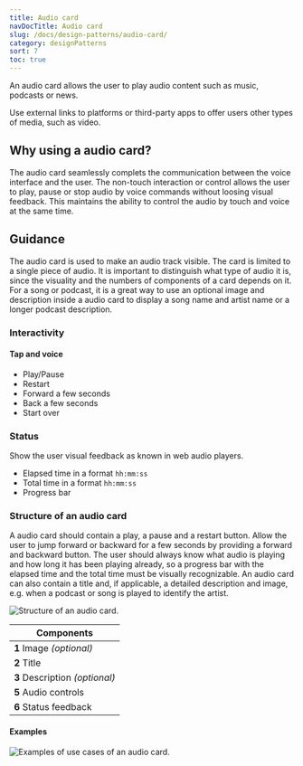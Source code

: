 ```yaml
---
title: Audio card
navDocTitle: Audio card
slug: /docs/design-patterns/audio-card/
category: designPatterns
sort: 7
toc: true
---
```


An audio card allows the user to play audio content such as music, podcasts or news.

Use external links to platforms or third-party apps to offer users other types of media, such as video.

## Why using a audio card?

The audio card seamlessly complets the communication between the voice interface and the user. The non-touch interaction or control allows the user to play, pause or stop audio by voice commands without loosing visual feedback. This maintains the ability to control the audio by touch and voice at the same time.

## Guidance

The audio card is used to make an audio track visible. The card is limited to a single piece of audio. It is important to distinguish what type of audio it is, since the visuality and the numbers of components of a card depends on it. For a song or podcast, it is a great way to use an optional image and description  inside a audio card to display a song name and artist name or a longer podcast description.

### Interactivity

#### Tap and voice

- Play/Pause
- Restart
- Forward a few seconds
- Back a few seconds
- Start over

### Status

Show the user visual feedback as known in web audio players.

- Elapsed time in a format `hh:mm:ss`
- Total time in a format `hh:mm:ss`
- Progress bar

### Structure of an audio card

A audio card should contain a play, a pause and a restart button. Allow the user to jump forward or backward for a few seconds by providing a forward and backward button. The user should always know what audio is playing and how long it has been playing already, so a progress bar with the elapsed time and the total time must be visually recognizable. An audio card can also contain a title and, if applicable, a detailed description and image, e.g. when a podcast or song is played to identify the artist.

![Structure of an audio card.](/images/designPatterns/audioCardStructure.png)

| Components                     |
| ------------------------------ |
| **1** Image _(optional)_       |
| **2** Title                    |
| **3** Description _(optional)_ |
| **5** Audio controls           |
| **6** Status feedback          |

#### Examples

![Examples of use cases of an audio card.](/images/designPatterns/audioCardExamples.png)
